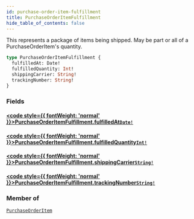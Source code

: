```yaml
---
id: purchase-order-item-fulfillment
title: PurchaseOrderItemFulfillment
hide_table_of_contents: false
---
```








This represents a package of items being shipped. May be part or all of a PurchaseOrderItem's quantity.

```graphql
type PurchaseOrderItemFulfillment {
  fulfilledAt: Date!
  fulfilledQuantity: Int!
  shippingCarrier: String!
  trackingNumber: String!
}
```


### Fields

#### [<code style={{ fontWeight: 'normal' }}>PurchaseOrderItemFulfillment.<b>fulfilledAt</b></code>](#)<Bullet />[`Date!`](/supply/api/graphql-admin/reference/scalars/date) <Badge class="secondary" text="non-null"/> <Badge class="secondary" text="scalar"/>
> 
> 

#### [<code style={{ fontWeight: 'normal' }}>PurchaseOrderItemFulfillment.<b>fulfilledQuantity</b></code>](#)<Bullet />[`Int!`](/supply/api/graphql-admin/reference/scalars/int) <Badge class="secondary" text="non-null"/> <Badge class="secondary" text="scalar"/>
> 
> 

#### [<code style={{ fontWeight: 'normal' }}>PurchaseOrderItemFulfillment.<b>shippingCarrier</b></code>](#)<Bullet />[`String!`](/supply/api/graphql-admin/reference/scalars/string) <Badge class="secondary" text="non-null"/> <Badge class="secondary" text="scalar"/>
> 
> 

#### [<code style={{ fontWeight: 'normal' }}>PurchaseOrderItemFulfillment.<b>trackingNumber</b></code>](#)<Bullet />[`String!`](/supply/api/graphql-admin/reference/scalars/string) <Badge class="secondary" text="non-null"/> <Badge class="secondary" text="scalar"/>
> 
> 



### Member of

[`PurchaseOrderItem`](/supply/api/graphql-admin/reference/objects/purchase-order-item)  <Badge class="secondary" text="object"/>



